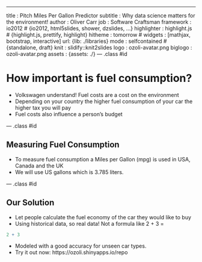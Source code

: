 ---
title       : Pitch Miles Per Gallon Predictor
subtitle    : Why data science matters for the environment!
author      : Oliver Carr
job         : Software Craftsman
framework   : io2012        # {io2012, html5slides, shower, dzslides, ...}
highlighter : highlight.js  # {highlight.js, prettify, highlight}
hitheme     : tomorrow      # 
widgets     : [mathjax, bootstrap, interactive]
url: {lib: ./libraries}
mode        : selfcontained # {standalone, draft}
knit        : slidify::knit2slides
logo        : ozoli-avatar.png
biglogo     : ozoli-avatar.png
assets      : {assets: ./}
--- .class #id

# How important is fuel consumption?

- Volkswagen understand! Fuel costs are a cost on the environment
- Depending on your country the higher fuel consumption of your car the higher tax you will pay
- Fuel costs also influence a person's budget

--- .class #id

## Measuring Fuel Consumption

- To measure fuel consumption a Miles per Gallon (mpg) is used in USA, Canada and the UK
- We will use US gallons which is 3.785 liters.

--- .class #id

## Our Solution

- Let people calculate the fuel economy of the car they would like to buy
- Using historical data, so real data! Not a formula like 2 + 3 = 
```r
2 + 3
```
- Modeled with a good accuracy for unseen car types.
- Try it out now: https://ozoli.shinyapps.io/repo
